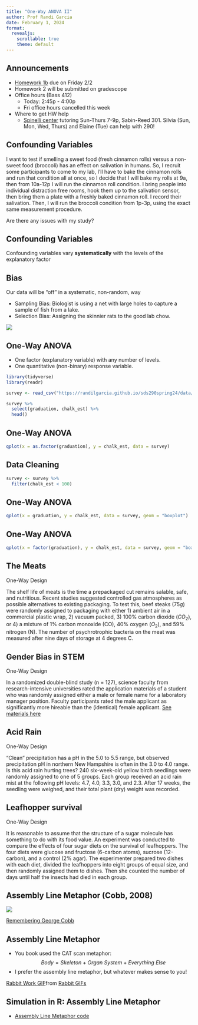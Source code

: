 ```yaml
---
title: "One-Way ANOVA II"
author: Prof Randi Garcia
date: February 1, 2024
format: 
  revealjs:
    scrollable: true
    theme: default
---
```


## Announcements

- [Homework 1b](chrome-extension://efaidnbmnnnibpcajpcglclefindmkaj/https://randilgarcia.github.io/sds290spring24/pdfs/HW%201b_CITI%20Training.pdf) due on Friday 2/2
- Homework 2 will be submitted on gradescope
- Office hours (Bass 412)
    - Today: 2:45p - 4:00p
    - Fri office hours cancelled this week
-   Where to get HW help
    -   [Spinelli center](https://www.smith.edu/qlc/tutoring.html) tutoring Sun-Thurs 7-9p, Sabin-Reed 301. Silvia (Sun, Mon, Wed, Thurs) and Elaine (Tue) can help with 290!

## Confounding Variables

I want to test if smelling a sweet food (fresh cinnamon rolls) versus a non-sweet food (broccoli) has an effect on salivation in humans. So, I recruit some participants to come to my lab, I'll have to bake the cinnamon rolls and run that condition all at once, so I decide that I will bake my rolls at 9a, then from 10a-12p I will run the cinnamon roll condition. I bring people into individual distraction free rooms, hook them up to the salivation sensor, then bring them a plate with a freshly baked cinnamon roll. I record their salivation. Then, I will run the broccoli condition from 1p-3p, using the exact same measurement procedure.

Are there any issues with my study?

## Confounding Variables

Confounding variables vary **systematically** with the levels of the explanatory factor

## Bias

Our data will be "off" in a systematic, non-random, way

-   Sampling Bias: Biologist is using a net with large holes to capture a sample of fish from a lake.
-   Selection Bias: Assigning the skinnier rats to the good lab chow.

![](02_four_designs-figure/Bias.png)

## One-Way ANOVA

-   One factor (explanatory variable) with any number of levels.
-   One quantitative (non-binary) response variable.

```r
library(tidyverse)
library(readr)

survey <- read_csv("https://randilgarcia.github.io/sds290spring24/data/class_survey_data.csv")

survey %>%
  select(graduation, chalk_est) %>%
  head()
```

## One-Way ANOVA

```r
qplot(x = as.factor(graduation), y = chalk_est, data = survey)
```

## Data Cleaning

```r
survey <- survey %>%
  filter(chalk_est < 100)
```

## One-Way ANOVA

```r
qplot(x = graduation, y = chalk_est, data = survey, geom = "boxplot")
```

## One-Way ANOVA

```r
qplot(x = factor(graduation), y = chalk_est, data = survey, geom = "boxplot")
```

## The Meats

One-Way Design

The shelf life of meats is the time a prepackaged cut remains salable, safe, and nutritious. Recent studies suggested controlled gas atmospheres as possible alternatives to existing packaging. To test this, beef steaks (75$g$) were randomly assigned to packaging with either 1) ambient air in a commercial plastic wrap, 2) vacuum packed, 3) 100% carbon dioxide ($CO_2$), or 4) a mixture of 1% carbon monoxide (CO), 40% oxygen ($O_2$), and 59% nitrogen (N). The number of psychrotrophic bacteria on the meat was measured after nine days of storage at 4 degrees C.

## Gender Bias in STEM

One-Way Design

In a randomized double-blind study (n = 127), science faculty from research-intensive universities rated the application materials of a student who was randomly assigned either a male or female name for a laboratory manager position. Faculty participants rated the male applicant as significantly more hireable than the (identical) female applicant. [See materials here](http://www.pnas.org/content/suppl/2012/09/16/1211286109.DCSupplemental/pnas.201211286SI.pdf#nameddest=STXT)

## Acid Rain

One-Way Design

"Clean" precipitation has a pH in the 5.0 to 5.5 range, but observed precipitation pH in northern New Hampshire is often in the 3.0 to 4.0 range. Is this acid rain hurting trees? 240 six-week-old yellow birch seedlings were randomly assigned to one of 5 groups. Each group received an acid rain mist at the following pH levels: 4.7, 4.0, 3.3, 3.0, and 2.3. After 17 weeks, the seedling were weighed, and their total plant (dry) weight was recorded.

## Leafhopper survival

One-Way Design

It is reasonable to assume that the structure of a sugar molecule has something to do with its food value. An experiment was conducted to compare the effects of four sugar diets on the survival of leafhoppers. The four diets were glucose and fructose (6-carbon atoms), sucrose (12-carbon), and a control (2% agar). The experimenter prepared two dishes with each diet, divided the leafhoppers into eight groups of equal size, and then randomly assigned them to dishes. Then she counted the number of days until half the insects had died in each group.

## Assembly Line Metaphor (Cobb, 2008)

![](03_one-way-ANOVAII-figure/cobb.png)

[Remembering George Cobb](https://magazine.amstat.org/blog/2020/07/01/remembering-george-cobb-1947-2020/)

## Assembly Line Metaphor

-   You book used the CAT scan metaphor: $$Body = Skeleton + Organ\:System + Everything\:Else$$
-   I prefer the assembly line metaphor, but whatever makes sense to you!

<div class="tenor-gif-embed" data-postid="15055701" data-share-method="host" data-aspect-ratio="1.77778" data-width="50%"><a href="https://tenor.com/view/rabbit-work-mooncake-factory-working-rabbit-cute-gif-15055701">Rabbit Work GIF</a>from <a href="https://tenor.com/search/rabbit-gifs">Rabbit GIFs</a></div> <script type="text/javascript" async src="https://tenor.com/embed.js"></script>

## Simulation in R: Assembly Line Metaphor

-   [Assembly Line Metaphor code](https://randilgarcia.github.io/sds290fall21/lectures/02_informal_anova.Rmd)

<!-- ## Leafhopper survival -->

<!-- One-Way Design -->

<!-- It is reasonable to assume that the structure of a sugar molecule has something to do with its food value. An experiment was conducted to compare the effects of four sugar diets on the survival of leafhoppers. The four diets were glucose and fructose (6-carbon atoms), sucrose (12-carbon), and a control (2% agar). The experimenter prepared two dishes with each diet, divided the leafhoppers into eight groups of equal size, and then randomly assigned them to dishes. Then she counted the number of days until half the insects had died in each group. -->

<!-- ## Decomposing the data -->

<!-- ```{r, echo = FALSE, message=FALSE, warning=FALSE} -->
<!-- library(knitr) -->
<!-- library(tidyverse) -->
<!-- library(mosaic) -->

<!-- kable(data.frame(control = c(2.3,1.7), sucrose = c(3.6, 4.0), glucose = c(2.9,2.7), fructose = c(2.1,2.3))) -->
<!-- ``` -->

<!-- -   Let's draw a factor diagram, including a place for the grand mean and residuals. -->

<!-- ## Leafhoppers -->

<!-- Bar graph of treatment condition averages. -->

<!-- ```{r, echo=FALSE} -->
<!-- leaf <- data.frame(diet = c("control","control","sucrose", "sucrose", "glucose", "glucose", "fructose","fructose"), days = c(2.3,1.7,3.6,4.0,2.9,2.7,2.1,2.3)) -->
<!-- leaf %>% -->
<!--   group_by(diet) %>% -->
<!--   summarise(means = mean(days)) %>% -->
<!--   mutate(bench = mean(means)) %>% -->
<!-- ggplot(aes(x = diet, y = means)) + -->
<!--   geom_bar(stat = "identity") + -->
<!--   geom_hline(aes(yintercept = bench), color = "red")  -->


<!-- leaf <- leaf %>% -->
<!--   mutate(benchmark = mean(days)) %>% -->
<!--   group_by(diet) %>% -->
<!--   mutate(grp_mean = mean(days), -->
<!--          diet_effect = grp_mean - benchmark) %>% -->
<!--   ungroup() %>% -->
<!--   mutate(fitted = benchmark + diet_effect, -->
<!--          resid = days - grp_mean, -->
<!--          resid_alt = days - fitted) -->
<!-- ``` -->

<!-- ## Leafhoppers -->

<!-- -   We'll now start thinking about if those differences in treatment effects are real, or could possibly be due to chance error. -->
<!-- -   To the factor diagram, let's add in the grand mean, the effects for diet, and the residuals -->

<!-- ```{r, echo = FALSE} -->
<!-- kable(data.frame(' ' = c("","","means"), control = c(2.3,1.7, 2.0), sucrose = c(3.6, 4.0, 3.8), glucose = c(2.9,2.7,2.8), fructose = c(2.1,2.3,2.2))) -->
<!-- ``` -->

<!-- ## One-way ANOVA Model -->

<!-- $$Y = f(X) + \epsilon$$ For t-test our model is: $$Y = \mu_i + \epsilon$$ For One-Way ANOVA our model is: $$Y = \mu + \alpha_i + \epsilon$$ where $\mu$ is the grand mean, $\alpha_i$ is the treatment effect (difference from the grand mean for the $i^{th}$ group), and $\epsilon$ is the residual. -->

<!-- ### Note about using SLR for categorical variables -->

<!-- When we have a binary explanatory variable, X, where X is an indicator of category 2: -->

<!-- $$Y = \beta_0+\beta_1X_{indicator}+\epsilon$$ where $\beta_0$ is the mean of category 1, and $\beta_1$ is the difference between the mean of category 1 and the mean of category 2. -->

<!-- ## Analysis of Variance ANOVA -->

<!-- Formal ANOVA starts with the simple idea that we can compare our estimate of **treatment effect variability** to our estimate of **chance error variability** to measure how large our treatment effect is.  \ -->
<!-- $$Variability\:in\:Treatment\:E\mathit{f}\mathit{f}ects = True\:E\mathit{f}\mathit{f}ect\:Di\mathit{f}\mathit{f}erences + Error$$ $$Variability\:in\:Residuals = Error$$  \ -->
<!-- We can construct a comparison, which we will call F:  \ -->
<!-- $$F = \frac{Variability\:in\:Treatment\:E\mathit{f}\mathit{f}ects}{Variability\:in\:Residuals}=\frac{True\:E\mathit{f}\mathit{f}ect\:Di\mathit{f}\mathit{f}erences + Error}{Error}$$  \ -->
<!-- If our null hypothesis, ${H}_{0}: True\:E\mathit{f}\mathit{f}ect\:Di\mathit{f}\mathit{f}erences=0$, is true, then what would we expect the F-ratio to equal? -->

<!-- ## Sum of Squares (SS) -->

<!-- ANOVA measures variability in treatment effects with the sum of squares ($SS$) divided by the number of units of unique information ($df$). For the One-Way design: -->

<!-- $${SS}_{Treatments} = n\sum_{i=1}^{a}(\bar{y}_{i.}-\bar{y}_{..})^{2}$$ -->

<!-- $${SS}_{E} = \sum_{i=1}^{a}\sum_{j=1}^{n}({y}_{ij}-\bar{y}_{i.})^{2}$$ -->

<!-- $${SS}_{Total} = {SS}_{Treatments} + {SS}_{E}$$ -->

<!-- where $n$ is the group size, and $a$ is the number of treatments. -->

<!-- ## Degrees of Freedom (df) -->

<!-- The $df$ for a table equals the number of free numbers, the number of slots in the table you can fill in before the pattern of repetitions and adding to zero tell you what the remaining numbers have to be. -->

<!-- $${df}_{Treatments}=a-1$$ -->

<!-- $${df}_{E}=N-a$$ -->

<!-- ## Mean Squares (MS) -->

<!-- The ultimate statistic we want to calculate is $F = \frac{Variability\:in\:Treatment\:E\mathit{f}\mathit{f}ects}{Variability\:in\:Residuals}$. -->

<!-- **Variability in treatment effects**: $${MS}_{Treatments}=\frac{{SS}_{Treatments}}{{df}_{Treatments}}$$ -->

<!-- **Variability in residuals** $${MS}_{E}=\frac{{SS}_{E}}{{df}_{E}}$$ -->

<!-- ## F-ratios and the F-distribution -->

<!-- Finally, the ratio of these two MS's is called the F ratio. The following quantity is our test statistic for the null hypothesis that there are no treatment effects. -->

<!-- $$F = \frac{{MS}_{Treatments}}{{MS}_{E}}$$ -->

<!-- If the null hypothesis is true, then F is a random variable $\sim F({df}_{Treatments}, {df}_{E})$. The [F-distribution](https://en.wikipedia.org/wiki/F-distribution). -->

<!-- ```{r, eval=FALSE} -->
<!-- qplot(x = rf(500, 3, 4), geom = "density") -->
<!-- ``` -->

<!-- Six Fisher Assumptions -->

<!-- ======================================================= -->

<!-- type: section -->

<!-- Six Fisher Assumptions -->

<!-- ======================================================= -->

<!-- ![](04_exp_decisions-figure/CA-SINZ2.png) -->

<!-- *** -->

<!-- - C. Constant effects -->

<!-- - A. Additive effects -->

<!-- - S. Same standard deviations -->

<!-- - I. Independent residuals -->

<!-- - N. Normally distributed residuals -->

<!-- - Z. Zero mean residuals -->

<!-- C. Constant effects -->

<!-- ======================================================= -->

<!-- We assume every observation in a similar condition is affected exactly the same. (Gets the same true score).   -->

<!-- ```{r, eval=FALSE} -->

<!-- animals_sim <- animals %>% -->

<!--   mutate(benchmark = mean(calm)) %>% -->

<!--   group_by(animal) %>% -->

<!--   mutate(animal_mean = mean(calm), -->

<!--          aminal_effect = animal_mean - benchmark) -->

<!-- ``` -->

<!-- A. Additive effects -->

<!-- ======================================================= -->

<!-- We add the effects as we go down the assembly line.  -->

<!-- The interaction effect captures the possibility that conditions have non-additive effects, but it is also added to everythign else.  -->

<!-- ```{r, eval=FALSE} -->

<!-- calm_sim = benchmark  -->

<!--          + aminal_effect  -->

<!--          + cue_effect  -->

<!--          + interaction_effect  -->

<!--          + student_effect  -->

<!-- ``` -->

<!-- S. Same standard deviations -->

<!-- ======================================================= -->

<!-- The peice of code for adding error is not dependent on which condition the observations is in. -->

<!-- ```{r, eval=FALSE} -->

<!--  + rnorm(64, 0, 0.65) -->

<!-- ``` -->

<!-- I. Independent residuals -->

<!-- ======================================================= -->

<!-- Takes 64 independent draws from a normal distribution. -->

<!-- ```{r, eval=FALSE} -->

<!--  + rnorm(64, 0, 0.65) -->

<!-- ``` -->

<!-- N. Normally distributed residuals -->

<!-- ======================================================= -->

<!-- It's `rnorm()`, and not `rbinom()` or `rpois()`... -->

<!-- ```{r, eval=FALSE} -->

<!--  + rnorm(64, 0, 0.65) -->

<!-- ``` -->

<!-- Z. Zero mean residuals -->

<!-- ======================================================= -->

<!-- The second argument is the mean. -->

<!-- ```{r, eval=FALSE} -->

<!--  + rnorm(64, 0, 0.65) -->

<!-- ``` -->
